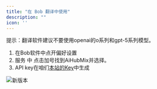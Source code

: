 ```yaml
---
title: "在 Bob 翻译中使用"
description: ""
icon: ''
---
```


提示：翻译软件建议不要使用openai的o系列和gpt-5系列模型。

1. 在Bob软件中点开偏好设置  
2. 服务 中 点击加号找到AiHubMix并选择。
3. API key在咱们[本站的Key](https://aihubmix.com/token)中生成  


![新版本](../../public/cn/Bob.png) 

